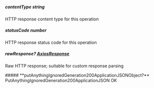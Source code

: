 
##### **contentType** string
HTTP response content type for this operation

##### **statusCode** number
HTTP response status code for this operation

##### **rawResponse?** [AxiosResponse](https://axios-http.com/docs/res_schema)
Raw HTTP response; suitable for custom response parsing

<Collapsible>
    ##### **putAnythingIgnoredGeneration200ApplicationJSONObject?** PutAnythingIgnoredGeneration200ApplicationJSON
    OK
    <Collapsible.Break/>
    <PutAnythingIgnoredGeneration200ApplicationJSON/>
</Collapsible>

